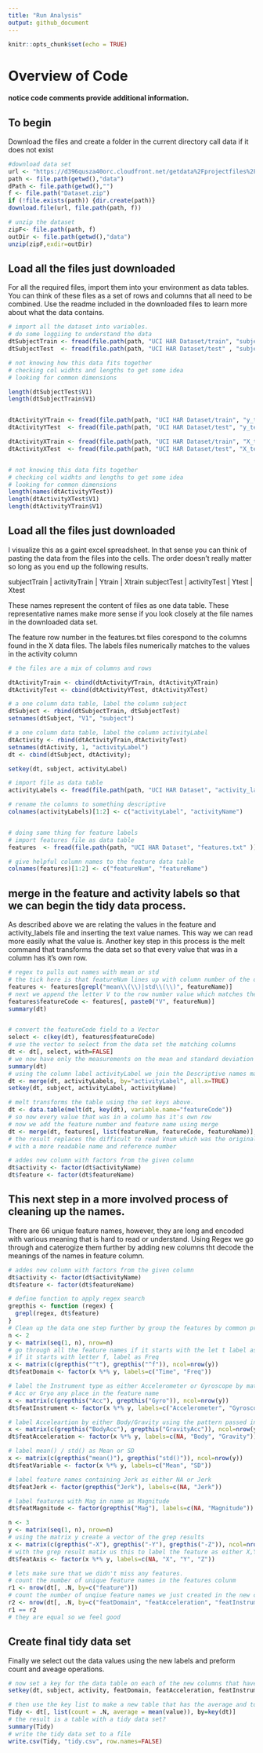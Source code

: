 ```yaml
---
title: "Run Analysis"
output: github_document
---
```


```r
knitr::opts_chunk$set(echo = TRUE)
```

# Overview of Code
#### notice code comments provide additional information.

## To begin
Download the files and create a folder in the current directory call data if it does not exist

```r
#download data set
url <- "https://d396qusza40orc.cloudfront.net/getdata%2Fprojectfiles%2FUCI%20HAR%20Dataset.zip"
path <- file.path(getwd(),"data")
dPath <- file.path(getwd(),"")
f <- file.path("Dataset.zip")
if (!file.exists(path)) {dir.create(path)}
download.file(url, file.path(path, f))

# unzip the dataset
zipF<- file.path(path, f)
outDir <- file.path(getwd(),"data")
unzip(zipF,exdir=outDir)

```

## Load all the files just downloaded

For all the required files, import them into your environment as data tables.  You can think of these files as a set of rows and columns that all need to be combined.  Use the readme included in the downloaded files to learn more about what the data contains.

```r
# import all the dataset into variables.
# do some loggiing to understand the data
dtSubjectTrain <- fread(file.path(path, "UCI HAR Dataset/train", "subject_train.txt"))
dtSubjectTest  <- fread(file.path(path, "UCI HAR Dataset/test" , "subject_test.txt" ))

# not knowing how this data fits together
# checking col widhts and lengths to get some idea
# looking for common dimensions

length(dtSubjectTest$V1)
length(dtSubjectTrain$V1)


dtActivityYTrain <- fread(file.path(path, "UCI HAR Dataset/train", "y_train.txt"))
dtActivityYTest  <- fread(file.path(path, "UCI HAR Dataset/test", "y_test.txt" ))

dtActivityXTrain <- fread(file.path(path, "UCI HAR Dataset/train", "X_train.txt"))
dtActivityXTest  <- fread(file.path(path, "UCI HAR Dataset/test", "X_test.txt" ))


# not knowing this data fits together
# checking col widhts and lengths to get some idea
# looking for common dimensions
length(names(dtActivityYTest))
length(dtActivityXTest$V1)
length(dtActivityYTrain$V1)
```

## Load all the files just downloaded

I visualize this as a gaint excel spreadsheet.  In that sense you can think of pasting the data from the files into the cells. The order doesn't really matter so long as you end up the following results.

subjectTrain | activityTrain | Ytrain | Xtrain
subjectTest  | activityTest | Ytest  | Xtest

These names represent the content of files as one data table.  These representative names make more sense if you look closely at the file names in the downloaded data set.

The feature row number in the features.txt files corespond to the columns found in the X data files.
The labels files numerically matches to the values in the activity column

```r
# the files are a mix of columns and rows

dtActivityTrain <- cbind(dtActivityYTrain, dtActivityXTrain)
dtActivityTest <- cbind(dtActivityYTest, dtActivityXTest)

# a one column data table, label the column subject
dtSubject <- rbind(dtSubjectTrain, dtSubjectTest)
setnames(dtSubject, "V1", "subject")

# a one column data table, label the column activityLabel
dtActivity <- rbind(dtActivityTrain,dtActivityTest)
setnames(dtActivity, 1, "activityLabel")
dt <- cbind(dtSubject, dtActivity);

setkey(dt, subject, activityLabel)

# import file as data table
activityLabels <- fread(file.path(path, "UCI HAR Dataset", "activity_labels.txt"))

# rename the columns to something descriptive
colnames(activityLabels)[1:2] <- c("activityLabel", "activityName")


# doing same thing for feature labels
# import features file as data table
features  <- fread(file.path(path, "UCI HAR Dataset", "features.txt" ))

# give helpful column names to the feature data table
colnames(features)[1:2] <- c("featureNum", "featureName")

```

## merge in the feature and activity labels so that we can begin the tidy data process.

As described above we are relating the values in the feature and activity_labels file and inserting the text value names.  This way we can read more easily what the value is.  Another key step in this process is the melt command that transforms the data set so that every value that was in a column has it's own row.

```r
# regex to pulls out names with mean or std
# the tick here is that featureNum lines up with column number of the data set
features <- features[grepl("mean\\(\\)|std\\(\\)", featureName)]
# next we append the letter V to the row number value which matches the data set column names
features$featureCode <- features[, paste0("V", featureNum)]
summary(dt)


# convert the featureCode field to a Vector
select <- c(key(dt), features$featureCode)
# use the vector to select from the data set the matching columns
dt <- dt[, select, with=FALSE]
# we now have only the measurements on the mean and standard deviation
summary(dt)
# using the column label activityLabel we join the Descriptive names matching the numeric values
dt <- merge(dt, activityLabels, by="activityLabel", all.x=TRUE)
setkey(dt, subject, activityLabel, activityName)

# melt transforms the table using the set keys above.
dt <- data.table(melt(dt, key(dt), variable.name="featureCode"))
# so now every value that was in a column has it's own row
# now we add the feature number and feature name using merge
dt <- merge(dt, features[, list(featureNum, featureCode, featureName)], by="featureCode", all.x=TRUE)
# the result replaces the difficult to read Vnum which was the original value of the column heading
# with a more readable name and reference number

# addes new column with factors from the given column
dt$activity <- factor(dt$activityName)
dt$feature <- factor(dt$featureName)
```

## This next step in a more involved process of cleaning up the names.

There are 66 unique feature names, however, they are long and encoded with various meaning that is hard to read or understand.  Using Regex we go through and caterogize them further by adding new columns tht decode the meanings of the names in feature column.

```r

# addes new column with factors from the given column
dt$activity <- factor(dt$activityName)
dt$feature <- factor(dt$featureName)

# define function to apply regex search
grepthis <- function (regex) {
  grepl(regex, dt$feature)
}
# Clean up the data one step further by group the features by common properties
n <- 2
y <- matrix(seq(1, n), nrow=n)
# go through all the feature names if it starts with the let t label as time
# if it starts with letter f, label as Freq
x <- matrix(c(grepthis("^t"), grepthis("^f")), ncol=nrow(y))
dt$featDomain <- factor(x %*% y, labels=c("Time", "Freq"))

# label the Instrument type as either Accelerometer or Gyroscope by matching
# Acc or Gryo any place in the feature name
x <- matrix(c(grepthis("Acc"), grepthis("Gyro")), ncol=nrow(y))
dt$featInstrument <- factor(x %*% y, labels=c("Accelerometer", "Gyroscope"))

# label Acceleartion by either Body/Gravity using the pattern passed into grepthis
x <- matrix(c(grepthis("BodyAcc"), grepthis("GravityAcc")), ncol=nrow(y))
dt$featAcceleration <- factor(x %*% y, labels=c(NA, "Body", "Gravity"))

# label mean() / std() as Mean or SD
x <- matrix(c(grepthis("mean()"), grepthis("std()")), ncol=nrow(y))
dt$featVariable <- factor(x %*% y, labels=c("Mean", "SD"))

# label feature names containing Jerk as either NA or Jerk
dt$featJerk <- factor(grepthis("Jerk"), labels=c(NA, "Jerk"))

# label features with Mag in name as Magnitude
dt$featMagnitude <- factor(grepthis("Mag"), labels=c(NA, "Magnitude"))

n <- 3
y <- matrix(seq(1, n), nrow=n)
# using the matrix y create a vector of the grep results
x <- matrix(c(grepthis("-X"), grepthis("-Y"), grepthis("-Z")), ncol=nrow(y))
# with the grep result matix us this to label the feature as either X,Y or Z
dt$featAxis <- factor(x %*% y, labels=c(NA, "X", "Y", "Z"))

# lets make sure that we didn't miss any features.
# count the number of unique feature names in the features colunm
r1 <- nrow(dt[, .N, by=c("feature")])
# count the number of unqiue feature names we just created in the new columns
r2 <- nrow(dt[, .N, by=c("featDomain", "featAcceleration", "featInstrument", "featJerk", "featMagnitude", "featVariable", "featAxis")])
r1 == r2
# they are equal so we feel good
```

## Create final tidy data set

Finally we select out the data values using the new labels and preform count and aveage operations.

```r
# now set a key for the data table on each of the new columns that have awesome new names
setkey(dt, subject, activity, featDomain, featAcceleration, featInstrument, featJerk, featMagnitude, featVariable, featAxis)

# then use the key list to make a new table that has the average and total number or rows (count)
Tidy <- dt[, list(count = .N, average = mean(value)), by=key(dt)]
# the result is a table with a tidy data set?
summary(Tidy)
# write the tidy data set to a file
write.csv(Tidy, "tidy.csv", row.names=FALSE)

```
